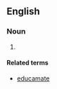 ==English==

===Noun===
{{en-noun|-}}

# {{chiefly|humorous}} {{form of|Mistaken form|education}}

====Related terms====
* [[educamate]]